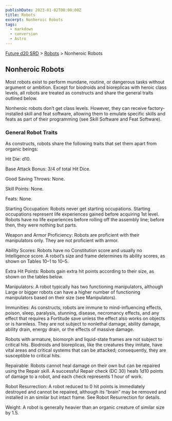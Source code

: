 ```yaml
---
publishDate: 2023-01-02T00:00:00Z
title: Robots
excerpt: Nonheroic Robots
tags:
  - markdown
  - conversion
  - Astro
---
```






[Future d20 SRD](/#futureD20) > [Robots](future-d20-srd-robots-index) > Nonheroic Robots




## Nonheroic Robots


Most robots exist to perform mundane, routine, or dangerous tasks without argument or ambition. Except for biodroids and bioreplicas with heroic class levels, all robots are treated as constructs and share the general traits outlined below.


Nonheroic robots don’t get class levels. However, they can receive factory-installed skill and feat software, allowing them to emulate specific skills and feats as part of their programming (see Skill Software and Feat Software).


### General Robot Traits


As constructs, robots share the following traits that set them apart from organic beings:


Hit Die: d10.


Base Attack Bonus: 3/4 of total Hit Dice.


Good Saving Throws: None.


Skill Points: None.


Feats: None.


Starting Occupation: Robots never get starting occupations. Starting occupations represent life experiences gained before acquiring 1st level. Robots have no
life experiences before rolling off the assembly line; before then, they were nothing but parts.


Weapon and Armor Proficiency: Robots are proficient with their manipulators only. They are not proficient with armor.


Ability Scores: Robots have no Constitution score and usually no Intelligence score. A robot’s size and frame determines its ability scores, as shown on Tables 10–1 to 10–5.


Extra Hit Points: Robots gain extra hit points according to their size, as shown on the tables below.


Manipulators: A robot typically has two functioning manipulators, although Large or bigger robots can have a higher number of functioning manipulators based on their size (see Manipulators).


Immunities: As constructs, robots are immune to mind-influencing effects, poison, sleep, paralysis, stunning, disease, necromancy effects, and any effect that requires a Fortitude save unless the effect also works on objects or is harmless. They are not subject to nonlethal damage, ability damage, ability drain, energy drain, or the effects of massive damage.


Robots with armature, biomorph and liquid-state frames are not subject to critical hits. Biodroids and bioreplicas, like the creatures they imitate, have vital areas and critical systems that can be attacked; consequently, they are susceptible to critical hits.


Repairable: Robots cannot heal damage on their own but can be repaired using the Repair skill. A successful Repair check (DC 30) heals 1d10 points of damage to a robot, and each check represents 1 hour of work.


Robot Resurrection: A robot reduced to 0 hit points is immediately destroyed and cannot be repaired, although its “brain” may be removed and installed in an similar but intact frame. See Robot Resurrection for details.


Weight: A robot is generally heavier than an organic creature of similar size by 1.5.



